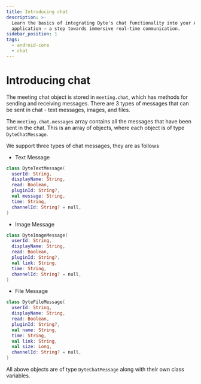 ```yaml
---
title: Introducing chat
description: >-
  Learn the basics of integrating Dyte's chat functionality into your Android
  application – a step towards immersive real-time communication.
sidebar_position: 1
tags:
  - android-core
  - chat
---
```


# Introducing chat

The meeting chat object is stored in `meeting.chat`, which has methods for sending and receiving messages. There are 3 types of messages that can be sent in chat - text messages, images, and files.

The `meeting.chat.messages` array contains all the messages that have been sent
in the chat. This is an array of objects, where each object is of type
`DyteChatMessage`.

We support three types of chat messages, they are as follows

- Text Message

```kotlin
class DyteTextMessage(
  userId: String,
  displayName: String,
  read: Boolean,
  pluginId: String?,
  val message: String,
  time: String,
  channelId: String? = null,
)
```

- Image Message

```kotlin
class DyteImageMessage(
  userId: String,
  displayName: String,
  read: Boolean,
  pluginId: String?,
  val link: String,
  time: String,
  channelId: String? = null,
)
```

- File Message

```kotlin
class DyteFileMessage(
  userId: String,
  displayName: String,
  read: Boolean,
  pluginId: String?,
  val name: String,
  time: String,
  val link: String,
  val size: Long,
  channelId: String? = null,
)
```

All above objects are of type `DyteChatMessage` along with their own class
variables.
